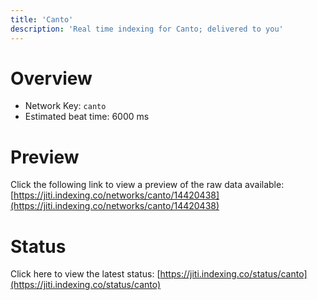 ```yaml
---
title: 'Canto'
description: 'Real time indexing for Canto; delivered to you'
---
```


# Overview
- Network Key: `canto`
- Estimated beat time: 6000 ms

# Preview
Click the following link to view a preview of the raw data available: [https://jiti.indexing.co/networks/canto/14420438](https://jiti.indexing.co/networks/canto/14420438)

# Status
Click here to view the latest status: [https://jiti.indexing.co/status/canto](https://jiti.indexing.co/status/canto)
